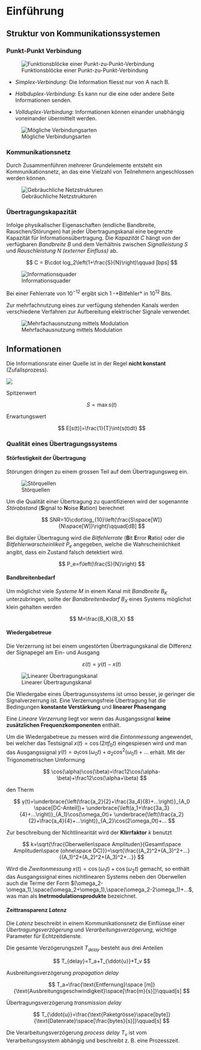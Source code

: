 # Einführung

## Struktur von Kommunikationssystemen

### Punkt-Punkt Verbindung

![Funktionsblöcke einer Punkt-zu-Punkt-Verbindung](images/01_PunktZuPunkt.png)

-   *Simplex-Verbindung*: Die Information fliesst nur von A nach B.

-   *Halbduplex-Verbindung*: Es kann nur die eine oder andere Seite Informationen senden.

-   *Vollduplex-Verbindung*: Informationen können einander unabhängig voneinander übermittelt werden.

![Mögliche Verbindungsarten](images/01_Verbindungsarten.png)

### Kommunikationsnetz

Durch Zusammenführen mehrerer Grundelemente entsteht ein Kommunikationsnetz, an das eine Vielzahl von Teilnehmern angeschlossen werden können.

![Gebräuchliche Netzstrukturen](images/01_Netzstruktur.png)

### Übertragungskapazität

Infolge physikalischer Eigenaschaften (endliche Bandbreite, Rauschen/Störungen) hat jeder Übertragungskanal eine begrenzte Kapazität für Informationsübertragung. Die *Kapazität* $C$ hängt von der verfügbaren *Bandbreite* $B$ und dem Verhältnis zwischen *Signalleistung* $S$ und *Rauschleistung* $N$ *(externer Einfluss)* ab.

$$
C = B\cdot log_2\left(1+\frac{S}{N}\right)\qquad [bps]
$$

![Informationsquader](images/01_Informationsquader.png)

Bei einer Fehlerrate von $10^{-12}$ ergibt sich $1$ -\*Bitfehler\* in $10^{12}$ Bits.

Zur mehrfachnutzung eines zur verfügung stehenden Kanals werden verschiedene Verfahren zur Aufbereitung elektrischer Signale verwendet.

![Mehrfachausnutzung mittels Modulation](images/01_Multiplexing.png)

## Informationen

Die Informationsrate einer Quelle ist in der Regel **nicht konstant** (Zufallsprozess).

![](images/01_Informationsrate.png)

Spitzenwert

$$
S = \max{s(t)}
$$

Erwartungswert

$$
E[s(t)]=\frac{1}{T}\int{s(t)dt}
$$

### Qualität eines Übertragungssystems

#### Störfestigkeit der Übertragung

Störungen dringen zu einem grossen Teil auf dem Übertragungsweg ein.

![Störquellen](images/01_Stoerungen.png)

Um die Qualität einer Übertragung zu quantifizieren wird der sogenannte *Störabstand* (**S**ignal to **N**oise **R**ation) berechnet

$$
SNR=10\cdot\log_{10}\left(\frac{S\space[W]}{N\space[W]}\right)\qquad[dB]
$$

Bei digitaler Übertragung wird die *Bitfehlerrate* (**B**it **E**rror **R**atio) oder die *Bitfehlerwarscheinlikeit* $P_e$ angegeben, welche die Wahrscheinlichkeit angibt, dass ein Zustand falsch detektiert wird.

$$
P_e=f\left(\frac{S}{N}\right)
$$

#### Bandbreitenbedarf

Um möglichst viele *Systeme* $M$ in einem Kanal mit *Bandbreite* $B_K$ unterzubringen, sollte der *Bandbreitenbedarf* $B_X$ eines Systems möglichst klein gehalten werden

$$
M=\frac{B_K}{B_X}
$$

#### Wiedergabetreue

Die Verzerrung ist bei einem ungestörten Übertragungskanal die Differenz der Signapegel am Ein- und Ausgang

$$
\varepsilon(t)=y(t)-x(t)
$$

![Linearer Übertragungskanal](images/01_Wiedergabetreue.png)

Die Wiedergabe eines Übertragunssystems ist umso besser, je geringer die Signalverzerrung ist. Eine Verzerrungsfreie Übertragung hat die Bedingungen **konstante Verstärkung** und **linearer Phasengang**

Eine *Lineare Verzerrung* liegt vor wenn das Ausgangssignal **keine zusätzlichen Frequenzkomponenten** enthält.

Um die Wiedergabetreue zu messen wird die *Eintonmessung* angewendet, bei welcher das Testsignal $x(t) = \cos(2\pi f_0t)$ eingespiesen wird und man das Ausgangssignal $y(t)=a_1\cos(\omega_0t)+a_2\cos^2(\omega_0t)+...$ erhält. Mit der Trigonometrischen Umformung

$$
\cos(\alpha)\cos(\beta)=\frac12\cos(\alpha-\beta)+\frac12\cos(\alpha+\beta)
$$

den Therm

$$
y(t)=\underbrace{\left(\frac{a_2}{2}+\frac{3a_4}{8}+...\right)}_{A_0 \space[DC-Anteil]}+
\underbrace{\left(a_1+\frac{3a_3}{4}+...\right)}_{A_1}\cos(\omega_0t)+
\underbrace{\left(\frac{a_2}{2}+\frac{a_4}{4}+...\right)}_{A_2}\cos(2\omega_0t)+...
$$

Zur beschreibung der Nichtlinearität wird der **Klirrfaktor** $k$ benutzt

$$
k=\sqrt{\frac{Oberwellen\space Amplituden}{Gesamt\space Amplituden\space (ohne\space DC)}}=\sqrt{\frac{(A_2)^2+(A_3)^2+...}{(A_1)^2+(A_2)^2+(A_3)^2+...}}
$$

Wird die *Zweitonmessung* $x(t)=\cos(\omega_1t)+\cos(\omega_2t)$ gemacht, so enthält das Ausgangssignal eines nichtlinearen Systems neben den Oberwellen auch die Terme der Form $(\omega_2-\omega_1),\space(\omega_2+\omega_1),\space(\omega_2-2\omega_1)+...$, was man als **Inetrmodulationsprodukte** bezeichnet.

#### Zeittransparenz *Latenz*

Die *Latenz* beschreibt in einem Kommunikationsnetz die Einflüsse einer *Übertragungsverzögerung* und *Verarbeitungsverzögerung*, wichtige Parameter für Echtzeitdienste.

Die gesamte Verzögerungszeit $T_{delay}$ besteht aus drei Anteilen

$$
T_{delay}=T_a+T_{\ddot{u}}+T_v
$$

```{=latex}
\begin{conditions}
  T_a & Ausbreitungsverzögerung (\textit{propagation delay}) \\
  T_{\ddot{u}} & Übertragungsverzögerung (\textit{transmission delay}) \\
  T_v & Verarbeitungsverzögerung (\textit{process delay}) \\
\end{conditions}
```

Ausbreitungsverzögerung *propagation delay*

$$
T_a=\frac{\text{Entfernung}\space [m]}{\text{Ausbreitungsgeschwindigkeit}\space[\frac{m}{s}]}\qquad[s]
$$

Übertragungsverzögerung *transmission delay*

$$
T_{\ddot{u}}=\frac{\text{Paketgrösse}\space[byte]}{\text{Datenrate}\space[\frac{bytes}{s}]}\qquad[s]
$$

Die Verarbeitungsverzögerung *process delay* $T_v$ ist vom Verarbeitungssystem abhängig und beschreibt z. B. eine Prozesszeit.
